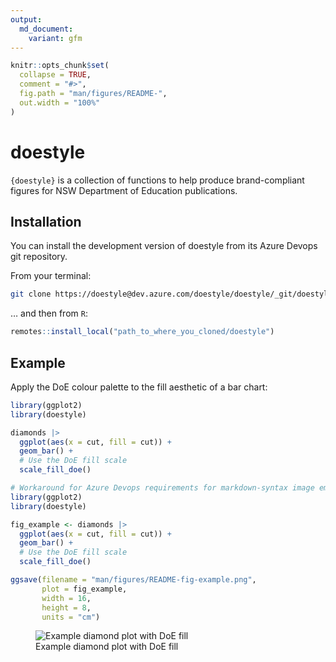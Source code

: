 ```yaml
---
output: 
  md_document:
    variant: gfm 
---
```


<!-- README.md is generated from README.Rmd. Please edit that file -->

```r
knitr::opts_chunk$set(
  collapse = TRUE,
  comment = "#>",
  fig.path = "man/figures/README-",
  out.width = "100%"
)
```

# doestyle

<!-- badges: start -->
<!-- badges: end -->

`{doestyle}` is a collection of functions to help produce brand-compliant figures for NSW Department of Education publications.

## Installation

You can install the development version of doestyle from its Azure Devops git repository.

From your terminal:

```bash
git clone https://doestyle@dev.azure.com/doestyle/doestyle/_git/doestyle
```

... and then from `R`:

```r
remotes::install_local("path_to_where_you_cloned/doestyle")
```

## Example

Apply the DoE colour palette to the fill aesthetic of a bar chart:

```r
library(ggplot2)
library(doestyle)

diamonds |>
  ggplot(aes(x = cut, fill = cut)) +
  geom_bar() +
  # Use the DoE fill scale
  scale_fill_doe()
```

```r
# Workaround for Azure Devops requirements for markdown-syntax image embeds
library(ggplot2)
library(doestyle)

fig_example <- diamonds |>
  ggplot(aes(x = cut, fill = cut)) +
  geom_bar() +
  # Use the DoE fill scale
  scale_fill_doe()

ggsave(filename = "man/figures/README-fig-example.png",
       plot = fig_example,
       width = 16,
       height = 8,
       units = "cm")
```

![Example diamond plot with DoE fill](man/figures/README-fig-example.png)

